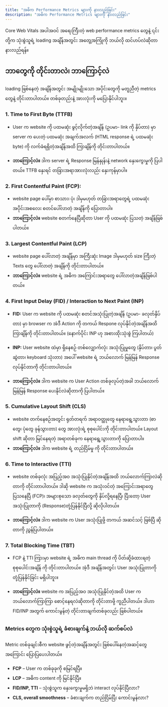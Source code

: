 ```yaml
---
title: "အဓိက Performance Metrics များကို နားလည်ခြင်း"
description: "အဓိက Performance Metrics များကို နားလည်ခြင်း"
---
```




<Aside title="ရည်ရွယ်ချက်">
Core Web Vitals အပါအဝင် အရေးကြီးတဲ့ web performance metrics တွေနဲ့ ၎င်းတို့က သုံးစွဲသူရဲ့ loading အချိန်အတွင်း အတွေ့အကြုံကို ဘယ်လို ထင်ဟပ်လဲဆိုတာ နားလည်ရန်။
</Aside>

## ဘာတွေကို တိုင်းတာလဲ၊ ဘာကြောင့်လဲ

loading ဖြစ်နေတဲ့ အချိန်အတွင်း အမျိုးမျိုးသော အပိုင်းတွေကို မတူညီတဲ့ metrics တွေနဲ့ တိုင်းတာပါတယ်။ တစ်ခုတည်းနဲ့ အားလုံးကို မပြောနိုင်ပါဘူး။

### 1. Time to First Byte (TTFB)

- User က website ကို ပထမဆုံး ဖွင့်လိုက်တဲ့အချိန် (ဥပမာ- link ကို နှိပ်တာ) မှာ server က ပေးတဲ့ ပထမဆုံး အချက်အလက် (HTML response ရဲ့ ပထမဆုံး byte) ကို လက်ခံရရှိတဲ့အချိန်အထိ ကြာချိန်ကို တိုင်းတာပါတယ်။

- **ဘာကြောင့်လဲ။** ဒါက server ရဲ့ Response မြန်နှုန်းနဲ့ network နှေးကွေးမှုကို ပြပါတယ်။ TTFB နှေးရင် တခြားအရာအားလုံးလည်း နှေးကုန်မှာပါ။

### 2. First Contentful Paint (FCP):

- website page ပေါ်မှာ စာသား၊ ပုံ၊ ဒါမှမဟုတ် တခြားအရာတွေရဲ့ ပထမဆုံး အပိုင်းအစလေး စတင်ပေါ်လာတဲ့ အချိန်ကို ပြောတာပါ။
- **ဘာကြောင့်လဲ။** website စတက်နေပြီဆိုတာ User ကို ပထမဆုံး ပြသတဲ့ အချိန်ဖြစ်ပါတယ်။

### 3. Largest Contentful Paint (LCP)

- website page ပေါ်လာတဲ့ အချိန်မှာ အကြီးဆုံး Image ဒါမှမဟုတ် size ကြီးတဲ့ Texts တွေ ပေါ်လာတဲ့ အချိန်ကို တိုင်းတာပါတယ်။
- **ဘာကြောင့်လဲ။** website ရဲ့ အဓိက အကြောင်းအရာတွေ ပေါ်လာတဲ့အချိန်ဖြစ်ပါတယ်။

### 4. First Input Delay (FID) / Interaction to Next Paint (INP) 

- **FID:** User က website ကို ပထမဆုံး စတင်အသုံးပြုတဲ့အချိန် (ဥပမာ- ခလုတ်နှိပ်တာ) မှာ browser က အဲဒီ Action ကို တကယ် Respone လုပ်နိုင်တဲ့အချိန်အထိ ကြာချိန်ကို တိုင်းတာပါတယ်။ (နောက်ပိုင်း INP ဟု အစားထိုးသုံးစွဲ ကြပါတယ်)
- **INP:** User website ထဲမှာ ရှိနေစဉ် တစ်လျှောက်လုံး အသုံးပြုမှုတွေ (နှိပ်တာ၊ ပွတ်ဆွဲတာ၊ keyboard သုံးတာ) အပေါ် website ရဲ့ ဘယ်လောက် မြန်မြန် Response လုပ်နိုင်တာကို တိုင်းတာပါတယ်။

- **ဘာကြောင့်လဲ။** ဒါက website က User Action တစ်ခုလုပ်တဲ့အခါ ဘယ်လောက် မြန်မြန် Response ပေးနိုင်လဲဆိုတာကို ပြပါတယ်။

### 5. Cumulative Layout Shift (CLS)

- website တက်နေစဉ်အတွင်း ရုတ်တရက် အရာဝတ္ထုတွေ နေရာရွေ့သွားတာ (စာတွေ၊ ပုံတွေ ခုန်သွားတာ) တွေ အားလုံးရဲ့ စုစုပေါင်းကို တိုင်းတာပါတယ်။ Layout shift ဆိုတာ မြင်နေရတဲ့ အရာတစ်ခုက နေရာရွေ့သွားတာကို ပြောတာပါ။
- **ဘာကြောင့်လဲ။** ဒါက website ရဲ့ တည်ငြိမ်မှု ကို တိုင်းတာပါတယ်။

### 6. Time to Interactive (TTI)

- website တစ်ခုလုံး အပြည့်အဝ အသုံးပြုနိုင်တဲ့အချိန်အထိ ဘယ်လောက်ကြာလဲဆိုတာကို တိုင်းတာပါတယ်။ ဒါဆို website က အသုံးဝင်တဲ့ အကြောင်းအရာတွေ ပြသနေပြီ (FCP)၊ အများစုသော ခလုတ်တွေကို နှိပ်လို့ရနေပြီ၊ ပြီးတော့ User အသုံးပြုတာကို (Response)တုံ့ပြန်နိုင်ပြီလို့ ဆိုလိုပါတယ်။

- **ဘာကြောင့်လဲ။** ဒါက website က User အသုံးပြုဖို့ တကယ် အဆင်သင့် ဖြစ်ပြီ ဆိုတာကို ညွှန်ပြပါတယ်။

### 7. Total Blocking Time (TBT)
- FCP နဲ့ TTI ကြားမှာ website ရဲ့ အဓိက main thread ကို ပိတ်ဆို့ခံထားရတဲ့ စုစုပေါင်းအချိန် ကို တိုင်းတာပါတယ်။ အဲ့ဒီ အချိန်အတွင်း User အသုံးပြုတာကို တုံ့ပြန်နိုင်ခြင်း မရှိပါဘူး။

- **ဘာကြောင့်လဲ။** website က အပြည့်အဝ အသုံးပြုနိုင်တဲ့အထိ User က ဘယ်လောက်ကြာကြာ စောင့်နေရလဲဆိုတာကို တိုင်းတာဖို့ ကူညီပါတယ်။ ဒါဟာ FID/INP အတွက် ကောင်းမွန်တဲ့ တိုင်းတာချက်တစ်ခုလည်း ဖြစ်ပါတယ်။

### Metrics တွေက သုံးစွဲသူရဲ့ ခံစားချက်နဲ့ ဘယ်လို ဆက်စပ်လဲ

Metric တစ်ခုချင်းစီက website ဖွင့်တဲ့အချိန်အတွင်း ဖြစ်ပေါ်နေတဲ့အဆင့်တွေအကြောင်း ပြောပြပေးပါတယ်။

- **FCP** – User က တစ်ခုခုကို စမြင်ရပြီ။
- **LCP** – အဓိက content ကို မြင်နိုင်ပြီ။
- **FID/INP, TTI** – သုံးစွဲသူက နှေးကွေးမှုမရှိဘဲ interact လုပ်နိုင်ပြီလား?
- **CLS, overall smoothness** – ခံစားချက်က တည်ငြိမ်ပြီး ကောင်းမွန်လား?